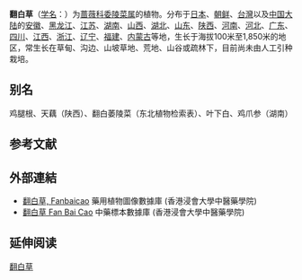 {{Speciesbox
| name = 翻白草
| status = 
| status_system = 
| image =
| genus = Potentilla
| species = discolor
| authority = Bunge
}}

'''翻白草'''（[[学名|学名]]：{{lang|la|''Potentilla discolor''}}）为[[蔷薇科|蔷薇科]][[委陵菜属|委陵菜属]]的植物。分布于[[日本|日本]]、[[朝鲜|朝鲜]]、[[台灣|台灣]]以及[[中国大陆|中国大陆]]的[[安徽|安徽]]、[[黑龙江|黑龙江]]、[[江苏|江苏]]、[[湖南|湖南]]、[[山西|山西]]、[[湖北|湖北]]、[[山东|山东]]、[[陕西|陕西]]、[[河南|河南]]、[[河北|河北]]、[[广东|广东]]、[[四川|四川]]、[[江西|江西]]、[[浙江|浙江]]、[[辽宁|辽宁]]、[[福建|福建]]、[[内蒙古|内蒙古]]等地，生长于海拔100米至1,850米的地区，常生长在草甸、沟边、山坡草地、荒地、山谷或疏林下，目前尚未由人工引种栽培。

== 别名 ==
鸡腿根、天藕（陕西）、翻白萎陵菜（东北植物检索表）、叶下白、鸡爪参（湖南）

== 参考文献 ==

==外部連結==	
* [http://libproject.hkbu.edu.hk/was40/detail?lang=ch&channelid=1288&searchword=herb_id=D00596 翻白草, Fanbaicao] 藥用植物圖像數據庫 (香港浸會大學中醫藥學院) {{zh-hant}}{{en}}
* [http://libproject.hkbu.edu.hk/was40/detail?channelid=44273&searchword=herb_id=D00461 翻白草 Fan Bai Cao] 中藥標本數據庫 (香港浸會大學中醫藥學院) {{zh-hant}}{{en}}

== 延伸阅读 ==
{{Wikisource further reading}}
{{植物小作品}}
{{Taxonbar|from=Q15228567}}

[[Category:委陵菜属|翻白草]]